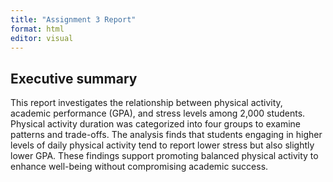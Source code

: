 ```yaml
---
title: "Assignment 3 Report"
format: html
editor: visual
---
```


## Executive summary

This report investigates the relationship between physical activity, academic performance (GPA), and stress levels among 2,000 students. Physical activity duration was categorized into four groups to examine patterns and trade-offs. The analysis finds that students engaging in higher levels of daily physical activity tend to report lower stress but also slightly lower GPA. These findings support promoting balanced physical activity to enhance well-being without compromising academic success.

